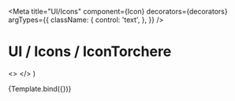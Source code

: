 

<Meta
  title="UI/Icons"
  component={Icon}
  decorators={decorators}
  argTypes={{
    className: {
      control: 'text',
    },
  }}
/>

# UI / Icons / IconTorchere

  <>
    <Icon className={className} />
    <Icon className="icon-medium cursor-pointer hover:bg-selected" />
    <Icon className="icon-white bg-red" />
  </>
)

<Canvas withToolbar>
  <Story name="Torchere">{Template.bind({})}</Story>
</Canvas>

<ArgsTable story="Torchere" />
